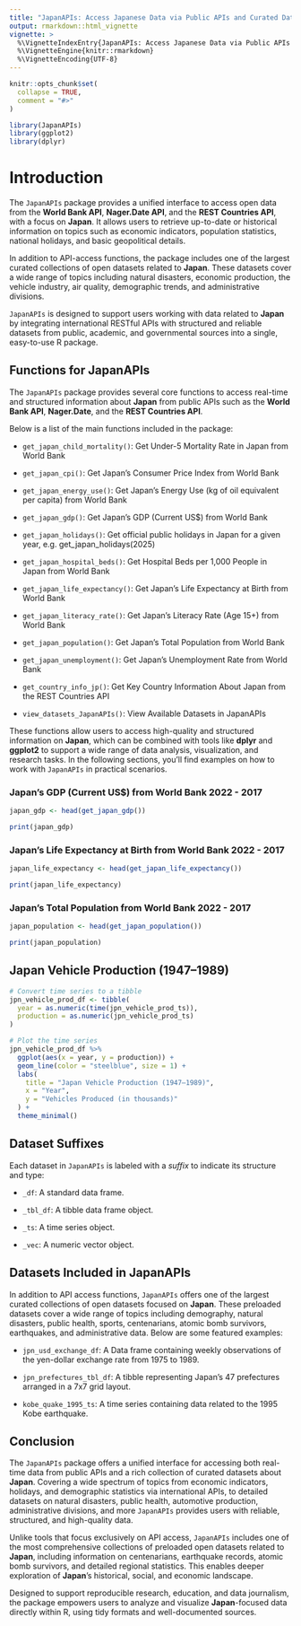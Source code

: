 ```yaml
---
title: "JapanAPIs: Access Japanese Data via Public APIs and Curated Datasets"
output: rmarkdown::html_vignette
vignette: >
  %\VignetteIndexEntry{JapanAPIs: Access Japanese Data via Public APIs and Curated Datasets}
  %\VignetteEngine{knitr::rmarkdown}
  %\VignetteEncoding{UTF-8}
---
```


```r
knitr::opts_chunk$set(
  collapse = TRUE,
  comment = "#>"
)
```

```r
library(JapanAPIs)
library(ggplot2)
library(dplyr)
```

# Introduction

The `JapanAPIs` package provides a unified interface to access open data from the **World Bank API**, **Nager.Date API**, and the **REST Countries API**, with a focus on **Japan**. It allows users to retrieve up-to-date or historical information on topics such as economic indicators, population statistics, national holidays, and basic geopolitical details.

In addition to API-access functions, the package includes one of the largest curated collections of open datasets related to **Japan**. These datasets cover a wide range of topics including natural disasters, economic production, the vehicle industry, air quality, demographic trends, and administrative divisions.

`JapanAPIs` is designed to support users working with data related to **Japan** by integrating international RESTful APIs with structured and reliable datasets from public, academic, and governmental sources into a single, easy-to-use R package.

## Functions for JapanAPIs

The `JapanAPIs` package provides several core functions to access real-time and structured information about **Japan** from public APIs such as the **World Bank API**, **Nager.Date**, and the **REST Countries API**.

Below is a list of the main functions included in the package:

- `get_japan_child_mortality()`: Get Under-5 Mortality Rate in Japan from World Bank

- `get_japan_cpi()`: Get Japan's Consumer Price Index from World Bank

- `get_japan_energy_use()`: Get Japan's Energy Use (kg of oil equivalent per capita) from World Bank

- `get_japan_gdp()`: Get Japan's GDP (Current US$) from World Bank

- `get_japan_holidays()`: Get official public holidays in Japan for a given year, e.g. get_japan_holidays(2025)

- `get_japan_hospital_beds()`: Get Hospital Beds per 1,000 People in Japan from World Bank

- `get_japan_life_expectancy()`: Get Japan's Life Expectancy at Birth from World Bank

- `get_japan_literacy_rate()`: Get Japan's Literacy Rate (Age 15+) from World Bank

- `get_japan_population()`: Get Japan's Total Population from World Bank

- `get_japan_unemployment()`: Get Japan's Unemployment Rate from World Bank

- `get_country_info_jp()`: Get Key Country Information About Japan from the REST Countries API

- `view_datasets_JapanAPIs()`: View Available Datasets in JapanAPIs


These functions allow users to access high-quality and structured information on **Japan**, which can be combined with tools like **dplyr** and **ggplot2** to support a wide range of data analysis, visualization, and research tasks. In the following sections, you’ll find examples on how to work with `JapanAPIs` in practical scenarios.

### Japan's GDP (Current US$) from World Bank 2022 - 2017

```r


japan_gdp <- head(get_japan_gdp())

print(japan_gdp)

```


### Japan's Life Expectancy at Birth from World Bank 2022 - 2017

```r

japan_life_expectancy <- head(get_japan_life_expectancy())

print(japan_life_expectancy)

```

### Japan's Total Population from World Bank 2022 - 2017

```r

japan_population <- head(get_japan_population())

print(japan_population)

```


## Japan Vehicle Production (1947–1989)

```r


# Convert time series to a tibble
jpn_vehicle_prod_df <- tibble(
  year = as.numeric(time(jpn_vehicle_prod_ts)),
  production = as.numeric(jpn_vehicle_prod_ts)
)

# Plot the time series
jpn_vehicle_prod_df %>%
  ggplot(aes(x = year, y = production)) +
  geom_line(color = "steelblue", size = 1) +
  labs(
    title = "Japan Vehicle Production (1947–1989)",
    x = "Year",
    y = "Vehicles Produced (in thousands)"
  ) +
  theme_minimal()

```

## Dataset Suffixes

Each dataset in `JapanAPIs` is labeled with a *suffix* to indicate its structure and type:

- `_df`: A standard data frame.

- `_tbl_df`: A tibble data frame object.

- `_ts`: A time series object.

- `_vec`: A numeric vector object.


## Datasets Included in JapanAPIs

In addition to API access functions, `JapanAPIs` offers one of the largest curated collections of open datasets focused on **Japan**. These preloaded datasets cover a wide range of topics including demography, natural disasters, public health, sports, centenarians, atomic bomb survivors, earthquakes, and administrative data. Below are some featured examples:

- `jpn_usd_exchange_df`: A Data frame containing weekly observations of the yen-dollar exchange rate from 1975 to 1989.

- `jpn_prefectures_tbl_df`: A tibble representing Japan’s 47 prefectures arranged in a 7x7 grid layout.

- `kobe_quake_1995_ts`: A time series containing data related to the 1995 Kobe earthquake.


## Conclusion

The `JapanAPIs` package offers a unified interface for accessing both real-time data from public APIs and a rich collection of curated datasets about **Japan**. Covering a wide spectrum of topics from economic indicators, holidays, and demographic statistics via international APIs, to detailed datasets on natural disasters, public health, automotive production, administrative divisions, and more `JapanAPIs` provides users with reliable, structured, and high-quality data.

Unlike tools that focus exclusively on API access, `JapanAPIs` includes one of the most comprehensive collections of preloaded open datasets related to **Japan**, including information on centenarians, earthquake records, atomic bomb survivors, and detailed regional statistics. This enables deeper exploration of **Japan**’s historical, social, and economic landscape.

Designed to support reproducible research, education, and data journalism, the package empowers users to analyze and visualize **Japan**-focused data directly within R, using tidy formats and well-documented sources.

<div class="tocify-extend-page" data-unique="tocify-extend-page" style="height: 0;"></div>
